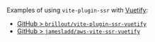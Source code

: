 Examples of using `vite-plugin-ssr` with [Vuetify](https://vuetifyjs.com/):
 - [GitHub > `brillout/vite-plugin-ssr-vuetify`](https://github.com/brillout/vite-plugin-ssr-vuetify)
 - [GitHub > `jamesladd/aws-vite-ssr-vuetify`](https://github.com/jamesladd/aws-vite-ssr-vuetify)
